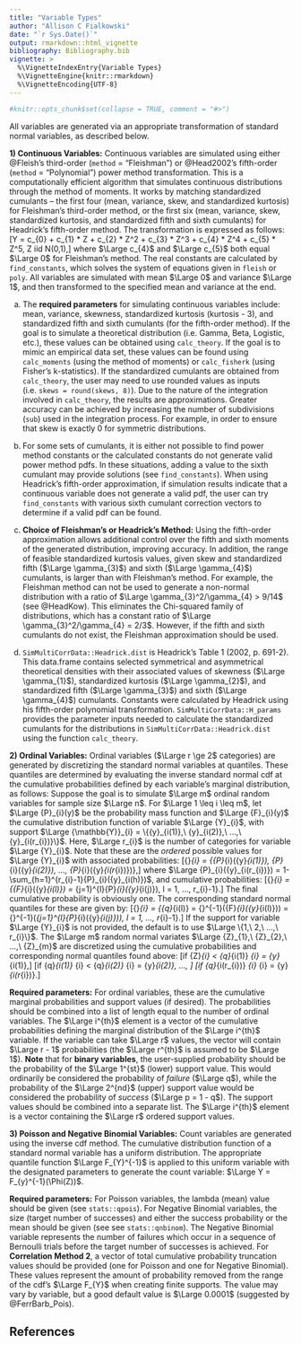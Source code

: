 ```yaml
---
title: "Variable Types"
author: "Allison C Fialkowski"
date: "`r Sys.Date()`"
output: rmarkdown::html_vignette
bibliography: Bibliography.bib
vignette: >
  %\VignetteIndexEntry{Variable Types}
  %\VignetteEngine{knitr::rmarkdown}
  %\VignetteEncoding{UTF-8}
---
```


```r
#knitr::opts_chunk$set(collapse = TRUE, comment = "#>")
```

All variables are generated via an appropriate transformation of standard normal variables, as described below.

**1) Continuous Variables:** Continuous variables are simulated using either @Fleish's third-order (`method` = "Fleishman") or @Head2002's fifth-order (`method` = "Polynomial")  power method transformation.  This is a computationally efficient algorithm that simulates continuous distributions through the method of moments.  It works by matching standardized cumulants -- the first four (mean, variance, skew, and standardized kurtosis) for Fleishman's third-order method, or the first six (mean, variance, skew, standardized kurtosis, and standardized fifth and sixth cumulants) for Headrick's fifth-order method.  The transformation is expressed as follows: 
\[\Large Y = c_{0} + c_{1} * Z + c_{2} * Z^2 + c_{3} * Z^3 + c_{4} * Z^4 + c_{5} * Z^5,\ Z \sim iid\ N(0,1),\] 
where $\Large c_{4}$ and $\Large c_{5}$ both equal $\Large 0$ for Fleishman's method.  The real constants are calculated by `find_constants`, which solves the system of equations given in `fleish` or `poly`.  All variables are simulated with mean $\Large 0$ and variance $\Large 1$, and then transformed to the specified mean and variance at the end.

a. The **required parameters** for simulating continuous variables include: mean, variance, skewness, standardized kurtosis (kurtosis - 3), and standardized fifth and sixth cumulants (for the fifth-order method).  If the goal is to simulate a theoretical distribution (i.e. Gamma, Beta, Logistic, etc.), these values can be obtained using `calc_theory`.  If the goal is to mimic an empirical data set, these values can be found using `calc_moments` (using the method of moments) or `calc_fisherk` (using Fisher's k-statistics).  If the standardized cumulants are obtained from `calc_theory`, the user may need to use rounded values as inputs (i.e. `skews = round(skews, 8)`).  Due to the nature of the integration involved in `calc_theory`, the results are approximations.  Greater accuracy can be achieved by increasing the number of subdivisions (`sub`) used in the integration process.  For example, in order to ensure that skew is exactly 0 for symmetric distributions.

a. For some sets of cumulants, it is either not possible to find power method constants or the calculated constants do not generate valid power method pdfs.  In these situations, adding a value to the sixth cumulant may provide solutions (see `find_constants`).  When using Headrick's fifth-order approximation, if simulation results indicate that a continuous variable does not generate a valid pdf, the user can try `find_constants` with various sixth cumulant correction vectors to determine if a valid pdf can be found.

a. **Choice of Fleishman's or Headrick's Method:** Using the fifth-order approximation allows additional control over the fifth and sixth moments of the generated distribution, improving accuracy.  In addition, the range of feasible standardized kurtosis values, given skew and standardized fifth ($\Large \gamma_{3}$) and sixth ($\Large \gamma_{4}$) cumulants, is larger than with Fleishman's method.  For example, the Fleishman method can not be used to generate a non-normal distribution with a ratio of $\Large \gamma_{3}^2/\gamma_{4} > 9/14$ (see @HeadKow).  This eliminates the Chi-squared family of distributions, which has a constant ratio of $\Large \gamma_{3}^2/\gamma_{4} = 2/3$.  However, if the fifth and sixth cumulants do not exist, the Fleishman approximation should be used.

a. `SimMultiCorrData::Headrick.dist` is Headrick's Table 1 (2002, p. 691-2).  This data.frame contains selected symmetrical and asymmetrical theoretical densities with their associated values of skewness ($\Large \gamma_{1}$), standardized kurtosis ($\Large \gamma_{2}$), and standardized fifth ($\Large \gamma_{3}$) and sixth ($\Large \gamma_{4}$) cumulants. Constants were calculated by Headrick using his fifth-order polynomial transformation.  `SimMultiCorrData::H_params` provides the parameter inputs needed to calculate the standardized cumulants for the distributions in `SimMultiCorrData::Headrick.dist` using the function `calc_theory`.

**2) Ordinal Variables:** Ordinal variables ($\Large r \ge 2$ categories) are generated by discretizing the standard normal variables at quantiles.  These quantiles are determined by evaluating the inverse standard normal cdf at the cumulative probabilities defined by each variable's marginal distribution, as follows:
Suppose the goal is to simulate $\Large m$ ordinal random variables for sample size $\Large n$.  For $\Large 1 \leq i \leq m$, let $\Large {P}_{i}(y)$ be the probability mass function and $\Large {F}_{i}(y)$ the cumulative distribution function of variable $\Large {Y}_{i}$, with support $\Large {\mathbb{Y}}_{i} = \{{y}_{i(1)},\ {y}_{i(2)},\ ...,\ {y}_{i(r_{i})}\}$.  Here, $\Large r_{i}$ is the number of categories for variable $\Large {Y}_{i}$.  Note that these are the *ordered* possible values for $\Large {Y}_{i}$ with associated probabilities:
\[\Large {\mathbb{P}}_{i} = \{{P}_{i}({y}_{i(1)}),\ {P}_{i}({y}_{i(2)}),\ ...,\ {P}_{i}({y}_{i(r_{i})})\},\] 
where $\Large {P}_{i}({y}_{i(r_{i})}) = 1-\sum_{h=1}^{r_{i}-1}{P}_{i}({y}_{i(h)})$, and cumulative probabilities:
\[\Large {\mathbb{F}}_{i} = \{{F}_{i}({y}_{i(l)}) = \sum_{j=1}^{l}{P}_{i}({y}_{i(j)}),\ l = 1,\ ...,\ r_{i}-1\}.\]
The final cumulative probability is obviously one.  The corresponding standard normal quantiles for these are given by:
\[\Large {\mathbb{q}}_{i} = \{{q}_{i(l)} = {\Phi}^{-1}({F}_{i}({y}_{i(l)})) = {\Phi}^{-1}(\sum_{j=1}^{l}{P}_{i}({y}_{i(j)})),\ l = 1,\ ...,\ r_{i}-1\}.\]
If the support for variable $\Large {Y}_{i}$ is not provided, the default is to use $\Large \{1,\ 2,\ ...,\ r_{i}\}$.  The $\Large m$ random normal variates $\Large {Z}_{1},\ {Z}_{2},\ ...,\ {Z}_{m}$ are discretized using the cumulative probabilities and corresponding normal quantiles found above:
\[\Large if\ {Z}_{i} < {q}_{i(1)} \rightarrow {Y}_{i} = {y}_{i(1)},\]
\[\Large if\ {q}_{i(1)} \leq {Z}_{i} < {q}_{i(2)} \rightarrow {Y}_{i} = {y}_{i(2)},\ ...,\ \]
\[\Large if\ {q}_{i(r_{i})} \leq {Z}_{i} \rightarrow {Y}_{i} = {y}_{i(r_{i})}.\]

**Required parameters:** For ordinal variables, these are the cumulative marginal probabilities and support values (if desired).  The probabilities should be combined into a list of length equal to the number of ordinal variables.  The $\Large i^{th}$ element is a vector of the cumulative probabilities defining the marginal distribution of the $\Large i^{th}$ variable.  If the variable can take $\Large r$ values, the vector will contain $\Large r - 1$ probabilities (the $\Large r^{th}$ is assumed to be $\Large 1$).  **Note** that for **binary variables**, the user-supplied probability should be the probability of the $\Large 1^{st}$ (lower) support value.  This would ordinarily be considered the probability of *failure* ($\Large q$), while the probability of the $\Large 2^{nd}$ (upper) support value would be considered the probability of *success* ($\Large p = 1 - q$).  The support values should be combined into a separate list.  The $\Large i^{th}$ element is a vector containing the $\Large r$ ordered support values.

**3) Poisson and Negative Binomial Variables:** Count variables are generated using the inverse cdf method.  The cumulative distribution function of a standard normal variable has a uniform distribution.  The appropriate quantile function $\Large F_{Y}^{-1}$ is applied to this uniform variable with the designated parameters to generate the count variable: $\Large Y = F_{y}^{-1}(\Phi(Z))$.  

**Required parameters:** For Poisson variables, the lambda (mean) value should be given (see `stats::qpois`).  For Negative Binomial variables, the size (target number of successes) and either the success probability or the mean should be given (see see `stats::qnbinom`).  The Negative Binomial variable represents the number of failures which occur in a sequence of Bernoulli trials before the target number of successes is achieved.  For **Correlation Method 2**, a vector of total cumulative probability truncation values should be provided (one for Poisson and one for Negative Binomial).  These values represent the amount of probability removed from the range of the cdf's $\Large F_{Y}$ when creating finite supports.  The value may vary by variable, but a good default value is $\Large 0.0001$ (suggested by @FerrBarb_Pois).

## References
